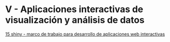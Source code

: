 # V - Aplicaciones interactivas de visualización y análisis de datos {.unnumbered}

[15 shiny - marco de trabajo para desarrollo de aplicaciones web interactivas](15-shiny.qmd)  
